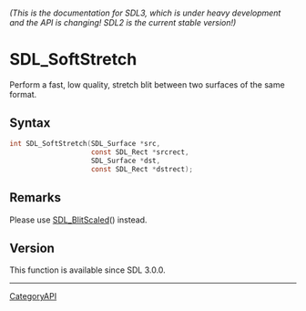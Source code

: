 ====== (This is the documentation for SDL3, which is under heavy development and the API is changing! SDL2 is the current stable version!) ======
= SDL_SoftStretch =

Perform a fast, low quality, stretch blit between two surfaces of the same format.

== Syntax ==

<syntaxhighlight lang='c'>
int SDL_SoftStretch(SDL_Surface *src,
                    const SDL_Rect *srcrect,
                    SDL_Surface *dst,
                    const SDL_Rect *dstrect);
</syntaxhighlight>

== Remarks ==

Please use [[SDL_BlitScaled]]() instead.

== Version ==

This function is available since SDL 3.0.0.

----
[[CategoryAPI]]


